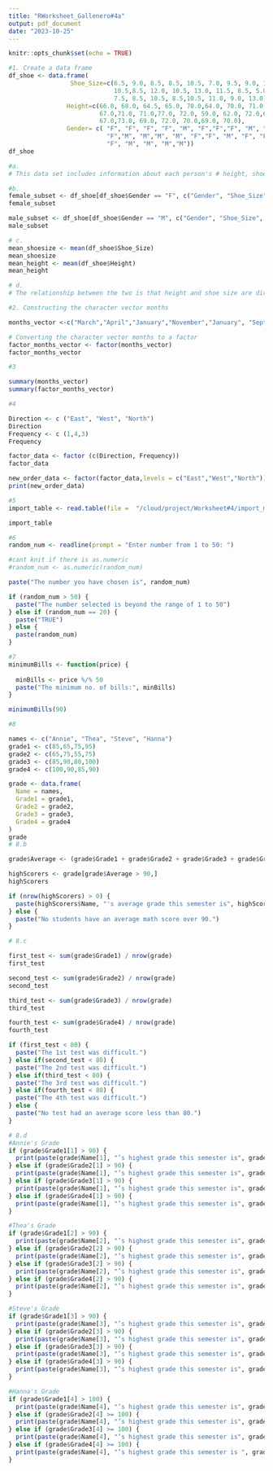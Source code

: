 ```yaml
---
title: "RWorksheet_Gallenero#4a"
output: pdf_document
date: "2023-10-25"
---
```


```r
knitr::opts_chunk$set(echo = TRUE)
```
```r
#1. Create a data frame
df_shoe <- data.frame(
                 Shoe_Size=c(6.5, 9.0, 8.5, 8.5, 10.5, 7.0, 9.5, 9.0, 13.0, 7.5, 
                             10.5,8.5, 12.0, 10.5, 13.0, 11.5, 8.5, 5.0, 10.0, 6.5,
                             7.5, 8.5, 10.5, 8.5,10.5, 11.0, 9.0, 13.0),
                Height=c(66.0, 68.0, 64.5, 65.0, 70.0,64.0, 70.0, 71.0, 72.0, 64.0,74.5, 
                         67.0,71.0, 71.0,77.0, 72.0, 59.0, 62.0, 72.0,66.0, 64.0, 
                         67.0,73.0, 69.0, 72.0, 70.0,69.0, 70.0),
                Gender= c( "F", "F", "F", "F", "M", "F","F","F", "M", "F", "M", 
                           "F","M", "M","M", "M", "F","F", "M", "F", "F", "M","M",
                           "F", "M", "M", "M","M"))
df_shoe

#a.
# This data set includes information about each person's # height, shoe size, and gender.

#b. 
female_subset <- df_shoe[df_shoe$Gender == "F", c("Gender", "Shoe_Size", "Height")]
female_subset

male_subset <- df_shoe[df_shoe$Gender == "M", c("Gender", "Shoe_Size", "Height")]
male_subset

# c.
mean_shoesize <- mean(df_shoe$Shoe_Size)
mean_shoesize
mean_height <- mean(df_shoe$Height)
mean_height

# d.
# The relationship between the two is that height and shoe size are directly proportional. A short height corresponds to a small shoe size.

#2. Constructing the character vector months

months_vector <-c("March","April","January","November","January", "September", "October", "September", "November","August", "January", "November", "November", "February", "May", "August","July", "December","August","August","September","November","February","April")                                

# Converting the character vector months to a factor
factor_months_vector <- factor(months_vector)
factor_months_vector

#3

summary(months_vector)
summary(factor_months_vector)

#4

Direction <- c ("East", "West", "North")
Direction
Frequency <- c (1,4,3)
Frequency 

factor_data <- factor (c(Direction, Frequency))
factor_data

new_order_data <- factor(factor_data,levels = c("East","West","North"))
print(new_order_data)

#5
import_table <- read.table(file =  "/cloud/project/Worksheet#4/import_march.csv", header = TRUE, sep = ",")

import_table

#6 
random_num <- readline(prompt = "Enter number from 1 to 50: ")

#cant knit if there is as.numeric
#random_num <- as.numeric(random_num)

paste("The number you have chosen is", random_num)

if (random_num > 50) {
  paste("The number selected is beyond the range of 1 to 50")
} else if (random_num == 20) {
  paste("TRUE")
} else {
  paste(random_num)
}

#7
minimumBills <- function(price) {
  
  minBills <- price %/% 50
  paste("The minimum no. of bills:", minBills)
}

minimumBills(90)

#8

names <- c("Annie", "Thea", "Steve", "Hanna")
grade1 <- c(85,65,75,95)
grade2 <- c(65,75,55,75)
grade3 <- c(85,90,80,100)
grade4 <- c(100,90,85,90)

grade <- data.frame(
  Name = names,
  Grade1 = grade1,
  Grade2 = grade2,
  Grade3 = grade3,
  Grade4 = grade4
)
grade
# 8.b

grade$Average <- (grade$Grade1 + grade$Grade2 + grade$Grade3 + grade$Grade4) / 4

highScorers <- grade[grade$Average > 90,]
highScorers

if (nrow(highScorers) > 0) {
  paste(highScorers$Name, "'s average grade this semester is", highScorers$Average)
} else {
  paste("No students have an average math score over 90.")
}

# 8.c

first_test <- sum(grade$Grade1) / nrow(grade)
first_test

second_test <- sum(grade$Grade2) / nrow(grade)
second_test

third_test <- sum(grade$Grade3) / nrow(grade)
third_test

fourth_test <- sum(grade$Grade4) / nrow(grade)
fourth_test

if (first_test < 80) {
  paste("The 1st test was difficult.")
} else if(second_test < 80) {
  paste("The 2nd test was difficult.")
} else if(third_test < 80) {
  paste("The 3rd test was difficult.")
} else if(fourth_test < 80) {
  paste("The 4th test was difficult.")
} else {
  paste("No test had an average score less than 80.")
}

# 8.d
#Annie's Grade
if (grade$Grade1[1] > 90) {
  print(paste(grade$Name[1], "’s highest grade this semester is", grade$Grade1[1], ".", sep = ""))
} else if (grade$Grade2[1] > 90) {
  print(paste(grade$Name[1], "’s highest grade this semester is", grade$Grade2[1], ".", sep = ""))
} else if (grade$Grade3[1] > 90) {
  print(paste(grade$Name[1], "’s highest grade this semester is", grade$Grade3[1], ".", sep = ""))
} else if (grade$Grade4[1] > 90) {
  print(paste(grade$Name[1], "’s highest grade this semester is", grade$Grade4[1], ".", sep = ""))
}

#Thea's Grade
if (grade$Grade1[2] > 90) {
  print(paste(grade$Name[2], "’s highest grade this semester is", grade$Grade1[2], ".", sep = ""))
} else if (grade$Grade2[2] > 90) {
  print(paste(grade$Name[2], "’s highest grade this semester is", grade$Grade2[2], ".", sep = ""))
} else if (grade$Grade3[2] > 90) {
  print(paste(grade$Name[2], "’s highest grade this semester is", grade$Grade3[2], ".", sep = ""))
} else if (grade$Grade4[2] > 90) {
  print(paste(grade$Name[2], "’s highest grade this semester is", grade$Grade4[2], ".", sep = ""))
}

#Steve's Grade
if (grade$Grade1[3] > 90) {
  print(paste(grade$Name[3], "’s highest grade this semester is", grade$Grade1[3], ".", sep = ""))
} else if (grade$Grade2[3] > 90) {
  print(paste(grade$Name[3], "’s highest grade this semester is", grade$Grade2[3], ".", sep = ""))
} else if (grade$Grade3[3] > 90) {
  print(paste(grade$Name[3], "’s highest grade this semester is", grade$Grade3[3], ".", sep = ""))
} else if (grade$Grade4[3] > 90) {
  print(paste(grade$Name[3], "’s highest grade this semester is", grade$Grade4[3], ".", sep = ""))
}

#Hanna's Grade
if (grade$Grade1[4] > 100) {
  print(paste(grade$Name[4], "’s highest grade this semester is", grade$Grade1[4], ".", sep = ""))
} else if (grade$Grade2[4] >= 100) {
  print(paste(grade$Name[4], "’s highest grade this semester is", grade$Grade2[4], ".", sep = ""))
} else if (grade$Grade3[4] >= 100) {
  print(paste(grade$Name[4], "’s highest grade this semester is", grade$Grade3[4], ".", sep = ""))
} else if (grade$Grade4[4] >= 100) {
  print(paste(grade$Name[4], "’s highest grade this semester is ", grade$Grade4[4], ".", sep = ""))
}
```